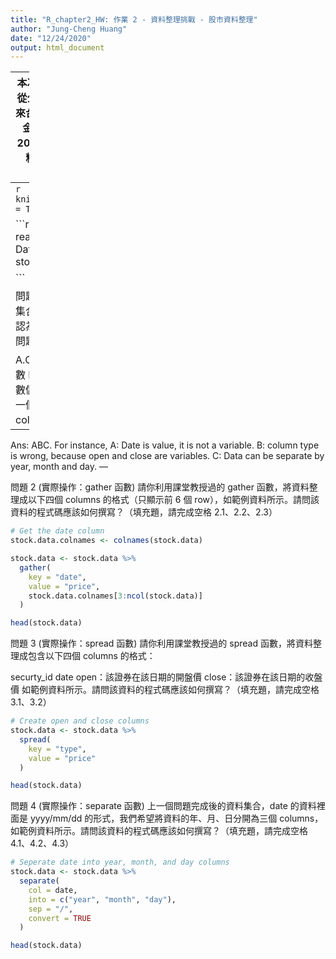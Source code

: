 ```yaml
---
title: "R_chapter2_HW: 作業 2 - 資料整理挑戰 - 股市資料整理"
author: "Jung-Cheng Huang"
date: "12/24/2020"
output: html_document
---
```

---
本次的作業中，我們請工程師從公開資料源下載了「元大寶來台灣卓越50證券投資信託基金」(俗稱 0050) 成分股從 2011 年到 2015 年的股價資料，
如下所示。其中每個 column 的意義：

security_id：每檔股票的證券代碼與名稱，如：1101 台泥 代表證券代碼為 1101，公司名稱為台泥。
type：open 代表開盤價，close 代表收盤價。
2015/12/31：2015年12月31日當日的交易價格。
…以此類推
---
```r
knitr::opts_chunk$set(echo = TRUE)
```

```r
stock.data <- read_csv("TWSE_Stock Data_2012-2017.csv")
stock.data

```

問題 1 (Tidy 原則)
這個資料集合顯然不符合 tidy 原則，你認為這個資料集合有下列哪些問題呢？（多選）

A.Column 其實是值而不是變數
B. 把變數當成值
C. 多個變數儲存在同一個 column 中
D. 一個變數被分存在不同 columns 中
---
Ans: ABC. 
For instance, A: Date is value, it is not a variable. B: column type is wrong, because open and close are variables. C: Data can be separate by year, month and day. 
---

問題 2 (實際操作：gather 函數)
請你利用課堂教授過的 gather 函數，將資料整理成以下四個 columns 的格式（只顯示前 6 個 row），如範例資料所示。請問該資料的程式碼應該如何撰寫？（填充題，請完成空格 2.1、2.2、2.3）
```r
# Get the date column
stock.data.colnames <- colnames(stock.data)

stock.data <- stock.data %>%
  gather(
    key = "date",
    value = "price",
    stock.data.colnames[3:ncol(stock.data)]
  )

head(stock.data)
```

問題 3 (實際操作：spread 函數)
請你利用課堂教授過的 spread 函數，將資料整理成包含以下四個 columns 的格式：

securty_id
date
open：該證券在該日期的開盤價
close：該證券在該日期的收盤價
如範例資料所示。請問該資料的程式碼應該如何撰寫？（填充題，請完成空格 3.1、3.2）

```r
# Create open and close columns
stock.data <- stock.data %>%
  spread(
    key = "type",
    value = "price"
  )

head(stock.data)
```

問題 4 (實際操作：separate 函數)
上一個問題完成後的資料集合，date 的資料裡面是 yyyy/mm/dd 的形式，我們希望將資料的年、月、日分開為三個 columns，如範例資料所示。請問該資料的程式碼應該如何撰寫？（填充題，請完成空格 4.1、4.2、4.3）


```r
# Seperate date into year, month, and day columns
stock.data <- stock.data %>%
  separate(
    col = date, 
    into = c("year", "month", "day"),
    sep = "/",
    convert = TRUE
  )

head(stock.data)
```





















